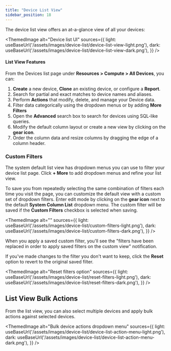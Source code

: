 ```yaml
---
title: "Device List View"
sidebar_position: 18
---
```



The device list view offers an at-a-glance view of all your devices:

<ThemedImage
  alt="Device list UI"
  sources={{
    light: useBaseUrl('/assets/images/device-list/device-list-view-light.png'),
    dark: useBaseUrl('/assets/images/device-list/device-list-view-dark.png'),
  }}
/>

#### List View Features

From the Devices list page under **Resources > Compute > All Devices**, you can:

1. **Create** a new device, **Clone** an existing device, or configure a **Report**.
2. Search for partial and exact matches to device names and aliases.
3. Perform **Actions** that modify, delete, and manage your Device data.
4. Filter data categorically using the dropdown menus or by adding **More Filters**
5. Open the **Advanced** search box to search for devices using SQL-like queries.
6. Modify the default column layout or create a new view by clicking on the **gear icon**.
7. Order the column data and resize columns by dragging the edge of a column header.

### Custom Filters

The system default list view has dropdown menus you can use to filter your device list page. Click **+ More** to add dropdown menus and refine your list view. 

To save you from repeatedly selecting the same combination of filters each time you visit the page, you can customize the default view with a custom set of dropdown filters. Enter edit mode by clicking on the **gear icon** next to the default **System Column List** dropdown menu. The custom filter will be saved if the **Custom Filters** checkbox is selected when saving.

<ThemedImage
  alt=""
  sources={{
    light: useBaseUrl('/assets/images/device-list/custom-filters-light.png'),
    dark: useBaseUrl('/assets/images/device-list/custom-filters-dark.png'),
  }}
/>

When you apply a saved custom filter, you'll see the "filters have been replaced in order to apply saved filters on the custom view" notification.

If you've made changes to the filter you don't want to keep, click the **Reset** option to revert to the original saved filter.

<ThemedImage
  alt="Reset filters option"
  sources={{
    light: useBaseUrl('/assets/images/device-list/reset-filters-light.png'),
    dark: useBaseUrl('/assets/images/device-list/reset-filters-dark.png'),
  }}
/>

## List View Bulk Actions

From the list view, you can also select multiple devices and apply bulk actions against selected devices. 

<ThemedImage
  alt="Bulk device actions dropdown menu"
  sources={{
    light: useBaseUrl('/assets/images/device-list/device-list-action-menu-light.png'),
    dark: useBaseUrl('/assets/images/device-list/device-list-action-menu-dark.png'),
  }}
/>
